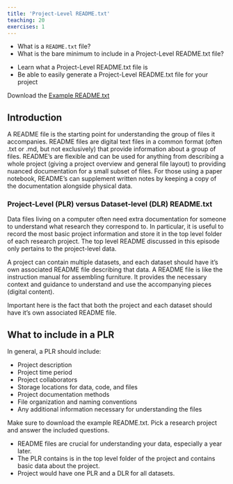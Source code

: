 ```yaml
---
title: 'Project-Level README.txt'
teaching: 20
exercises: 1
---
```


:::::::::::::::::::::::::::::::::::::: questions 

- What is a `README.txt` file?
- What is the bare minimum to include in a Project-Level README.txt file?

::::::::::::::::::::::::::::::::::::::::::::::::

::::::::::::::::::::::::::::::::::::: objectives

- Learn what a Project-Level README.txt file is
- Be able to easily generate a Project-Level README.txt file for your project

::::::::::::::::::::::::::::::::::::::::::::::::

:::::::::::::::::::::::::::::::::::: prereq

Download the [Example README.txt](files/Example_PLR.txt)

::::::::::::::::::::::::::::::::::::::::::::::::


## Introduction

A README file is the starting point for understanding the group of files it accompanies. README files are digital text files in a common format (often .txt or .md, but not exclusively) that provide information about a group of files. README’s are flexible and can be used for anything from describing a whole project (giving a project overview and general file layout) to providing nuanced documentation for a small subset of files. For those using a paper notebook, README’s can supplement written notes by keeping a copy of the documentation alongside physical data.

### Project-Level (PLR) versus Dataset-level (DLR) README.txt

Data files living on a computer often need extra documentation
for someone to understand what research they correspond to. In particular, it
is useful to record the most basic project information and store it in the top level
folder of each research project. The top level README discussed in this episode only 
pertains to the project-level data. 

:::::::::::::::::::::::::::::::::::::::::::::::::::::::::::::::::::: callout

A project can contain multiple datasets, and each dataset should have it's own associated 
README file describing that data. A README file is like the instruction manual for assembling 
furniture. It provides the necessary context and guidance to understand and use the accompanying 
pieces (digital content).

::::::::::::::::::::::::::::::::::::::::::::::::::::::::::::::::::::::::::::::::

:::::::::::::::::::::::::::::::::::::::::::::::::::::::::::::::::::: instructor

Important here is the fact that both the project and each dataset should have it's own
associated README file.

::::::::::::::::::::::::::::::::::::::::::::::::::::::::::::::::::::::::::::::::

## What to include in a PLR

In general, a PLR should include:

- Project description
- Project time period
- Project collaborators
- Storage locations for data, code, and files
- Project documentation methods
- File organization and naming conventions
- Any additional information necessary for understanding the files

::::::::::::::::::::::::::::::::::::: challenge 

Make sure to download the example README.txt. 
Pick a research project and answer the included questions.

::::::::::::::::::::::::::::::::::::::::::::::::

::::::::::::::::::::::::::::::::::::: keypoints 

- README files are crucial for understanding your data, especially a year later.
- The PLR contains is in the top level folder of the project and contains basic
data about the project.
- Project would have one PLR and a DLR for all datasets.

::::::::::::::::::::::::::::::::::::::::::::::::

